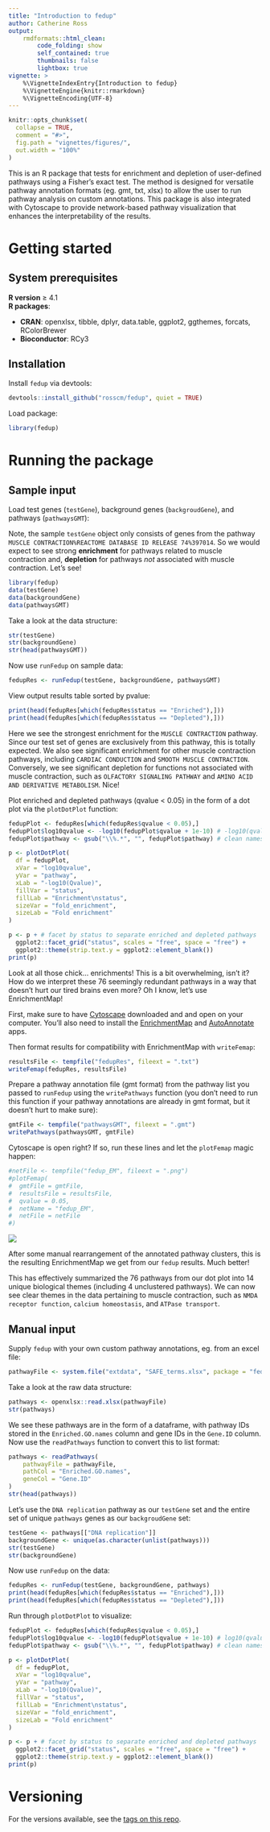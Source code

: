 ```yaml
---
title: "Introduction to fedup"
author: Catherine Ross
output:
    rmdformats::html_clean:
        code_folding: show
        self_contained: true
        thumbnails: false
        lightbox: true
vignette: >
    %\VignetteIndexEntry{Introduction to fedup}
    %\VignetteEngine{knitr::rmarkdown}
    %\VignetteEncoding{UTF-8}
---
```


```r
knitr::opts_chunk$set(
  collapse = TRUE,
  comment = "#>",
  fig.path = "vignettes/figures/",
  out.width = "100%"
)
```

This is an R package that tests for enrichment and depletion of user-defined
pathways using a Fisher's exact test. The method is designed for versatile
pathway annotation formats (eg. gmt, txt, xlsx) to allow the user to run
pathway analysis on custom annotations. This package is also
integrated with Cytoscape to provide network-based pathway visualization
that enhances the interpretability of the results.

# Getting started
## System prerequisites

**R version** ≥ 4.1    
**R packages**:

* **CRAN**: openxlsx, tibble, dplyr, data.table, ggplot2, ggthemes, forcats,
            RColorBrewer  
* **Bioconductor**: RCy3

## Installation

Install `fedup` via devtools:

```r
devtools::install_github("rosscm/fedup", quiet = TRUE)
```

Load package:

```r
library(fedup)
```

# Running the package
## Sample input

Load test genes (`testGene`), background genes (`backgroudGene`), and
pathways (`pathwaysGMT`):

Note, the sample `testGene` object only consists of genes from the pathway
`MUSCLE CONTRACTION%REACTOME DATABASE ID RELEASE 74%397014`. So we would expect
to see strong **enrichment** for pathways related to muscle contraction and,
**depletion** for pathways *not* associated with muscle contraction. Let's see!

```r
library(fedup)
data(testGene)
data(backgroundGene)
data(pathwaysGMT)
```

Take a look at the data structure:

```r
str(testGene)
str(backgroundGene)
str(head(pathwaysGMT))
```

Now use `runFedup` on sample data:

```r
fedupRes <- runFedup(testGene, backgroundGene, pathwaysGMT)
```

View output results table sorted by pvalue:

```r
print(head(fedupRes[which(fedupRes$status == "Enriched"),]))
print(head(fedupRes[which(fedupRes$status == "Depleted"),]))
```

Here we see the strongest enrichment for the `MUSCLE CONTRACTION` pathway.
Since our test set of genes are exclusively from this pathway, this is totally
expected. We also see significant enrichment for other muscle contraction
pathways, including `CARDIAC CONDUCTION` and `SMOOTH MUSCLE CONTRACTION`.
Conversely, we see significant depletion for functions not associated with
muscle contraction, such as `OLFACTORY SIGNALING PATHWAY` and
`AMINO ACID AND DERIVATIVE METABOLISM`. Nice!

Plot enriched and depleted pathways (qvalue < 0.05) in the form of a dot plot
via the `plotDotPlot` function:

```r
fedupPlot <- fedupRes[which(fedupRes$qvalue < 0.05),]
fedupPlot$log10qvalue <- -log10(fedupPlot$qvalue + 1e-10) # -log10(qvalue)
fedupPlot$pathway <- gsub("\\%.*", "", fedupPlot$pathway) # clean names

p <- plotDotPlot(
  df = fedupPlot,
  xVar = "log10qvalue",
  yVar = "pathway",
  xLab = "-log10(Qvalue)",
  fillVar = "status",
  fillLab = "Enrichment\nstatus",
  sizeVar = "fold_enrichment",
  sizeLab = "Fold enrichment"
)

p <- p + # facet by status to separate enriched and depleted pathways
  ggplot2::facet_grid("status", scales = "free", space = "free") +
  ggplot2::theme(strip.text.y = ggplot2::element_blank())
print(p)
```

Look at all those chick... enrichments! This is a bit overwhelming, isn't it?
How do we interpret these 76 seemingly redundant pathways in a way that doesn't
hurt our tired brains even more? Oh I know, let's use EnrichmentMap!

First, make sure to have [Cytoscape](https://cytoscape.org/download.html)
downloaded and and open on your computer. You'll also need to install the
[EnrichmentMap](http://apps.cytoscape.org/apps/enrichmentmap) and
[AutoAnnotate](http://apps.cytoscape.org/apps/autoannotate) apps.

Then format results for compatibility with EnrichmentMap with `writeFemap`:

```r
resultsFile <- tempfile("fedupRes", fileext = ".txt")
writeFemap(fedupRes, resultsFile)
```

Prepare a pathway annotation file (gmt format) from the pathway list you
passed to `runFedup` using the `writePathways` function (you don't need to run
this function if your pathway annotations are already in gmt format, but it
doesn't hurt to make sure):

```r
gmtFile <- tempfile("pathwaysGMT", fileext = ".gmt")
writePathways(pathwaysGMT, gmtFile)
```

Cytoscape is open right? If so, run these lines and let the `plotFemap`
magic happen:

```r
#netFile <- tempfile("fedup_EM", fileext = ".png")
#plotFemap(
#  gmtFile = gmtFile,
#  resultsFile = resultsFile,
#  qvalue = 0.05,
#  netName = "fedup_EM",
#  netFile = netFile
#)
```

![](figures/fedup_EM-1.png)

After some manual rearrangement of the annotated pathway clusters, this is the
resulting EnrichmentMap we get from our `fedup` results. Much better!

This has effectively summarized the 76 pathways from our dot plot into 14 unique
biological themes (including 4 unclustered pathways). We can now see clear
themes in the data pertaining to muscle contraction, such as `NMDA receptor
function`, `calcium homeostasis`, and `ATPase transport`.


## Manual input

Supply `fedup` with your own custom pathway annotations, eg. from an excel file:

```r
pathwayFile <- system.file("extdata", "SAFE_terms.xlsx", package = "fedup")
```

Take a look at the raw data structure:

```r
pathways <- openxlsx::read.xlsx(pathwayFile)
str(pathways)
```

We see these pathways are in the form of a dataframe, with pathway IDs
stored in the `Enriched.GO.names` column and gene IDs in the `Gene.ID` column.
Now use the `readPathways` function to convert this to list format:

```r
pathways <- readPathways(
    pathwayFile = pathwayFile,
    pathCol = "Enriched.GO.names",
    geneCol = "Gene.ID"
)
str(head(pathways))
```

Let's use the `DNA replication` pathway as our `testGene` set and the entire
set of unique `pathways` genes as our `backgroudGene` set:

```r
testGene <- pathways[["DNA replication"]]
backgroundGene <- unique(as.character(unlist(pathways)))
str(testGene)
str(backgroundGene)
```

Now use `runFedup` on the data:

```r
fedupRes <- runFedup(testGene, backgroundGene, pathways)
print(head(fedupRes[which(fedupRes$status == "Enriched"),]))
print(head(fedupRes[which(fedupRes$status == "Depleted"),]))
```

Run through `plotDotPlot` to visualize:

```r
fedupPlot <- fedupRes[which(fedupRes$qvalue < 0.05),]
fedupPlot$log10qvalue <- -log10(fedupPlot$qvalue + 1e-10) # log10(qvalue)
fedupPlot$pathway <- gsub("\\%.*", "", fedupPlot$pathway) # clean names

p <- plotDotPlot(
  df = fedupPlot,
  xVar = "log10qvalue",
  yVar = "pathway",
  xLab = "-log10(Qvalue)",
  fillVar = "status",
  fillLab = "Enrichment\nstatus",
  sizeVar = "fold_enrichment",
  sizeLab = "Fold enrichment"
)

p <- p + # facet by status to separate enriched and depleted pathways
  ggplot2::facet_grid("status", scales = "free", space = "free") +
  ggplot2::theme(strip.text.y = ggplot2::element_blank())
print(p)
```

# Versioning

For the versions available, see the
[tags on this repo](https://github.com/rosscm/fedup/tags).
